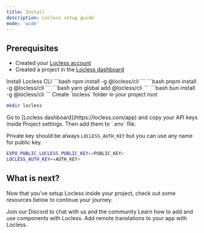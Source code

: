 ---
title: Install
description: Locless setup guide
mode: 'wide'
---

## Prerequisites

- Created your [Locless account](https://locless.com/auth/sign-up)
- Created a project in the [Locless dashboard](https://locless.com/app)

<Steps titleSize="h3">

<Step title="Install Locless CLI">
Install Locless CLI

<Tabs>
  <Tab title="npm">
  ```bash
  npm install -g @locless/cli
  ```
  </Tab>
  <Tab title="pnpm">
  ```bash
  pnpm install -g @locless/cli
  ```
  </Tab>
  <Tab title="yarn">
  ```bash
  yarn global add @locless/cli
  ```
  </Tab>
  <Tab title="bun">
  ```bash
  bun install -g @locless/cli
  ```
  </Tab>
</Tabs>
</Step>

<Step title="Create Locless folder">
Create `locless` folder in your project root

```bash
mkdir locless
```

</Step>

<Step title="Add API keys">
Go to [Locless dashboard](https://locless.com/app) and copy your API keys inside Project settings.
Then add them to `.env` file.

Private key should be always `LOCLESS_AUTH_KEY` but you can use any name for public key.

```bash /.env
EXPO_PUBLIC_LOCLESS_PUBLIC_KEY=<PUBLIC_KEY>
LOCLESS_AUTH_KEY=<AUTH_KEY>
```
</Step>

</Steps>

## What is next?

Now that you've setup Locless inside your project, check out some resources below to continue your journey.

<CardGroup cols={3}>
  <Card title='Discord' icon='discord' href='https://locless.com/discord'>
    Join our Discord to chat with us and the community
  </Card>
  <Card title='Components' icon='code' href='/setup/components/introduction'>
    Learn how to add and use components with Locless.
  </Card>
  <Card title='Translations' icon='globe' href='/setup/translations/introduction'>
    Add remote translations to your app with Locless.
  </Card>
</CardGroup>
